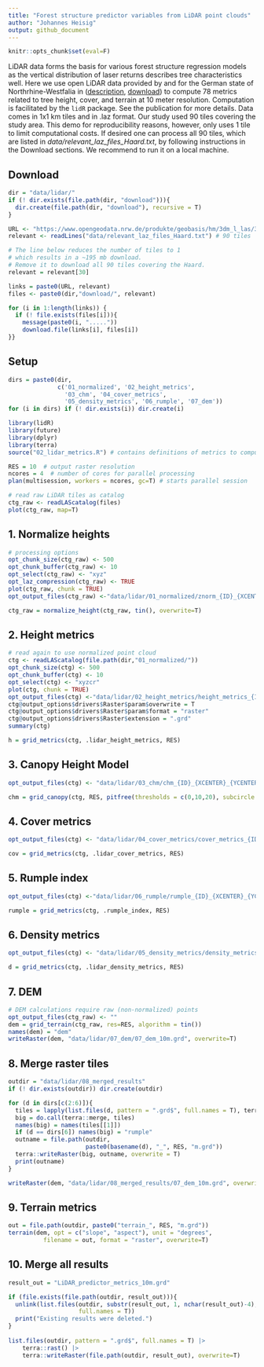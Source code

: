 ```yaml
---
title: "Forest structure predictor variables from LiDAR point clouds"
author: "Johannes Heisig"
output: github_document
---
```


```r
knitr::opts_chunk$set(eval=F)
```

LiDAR data forms the basis for various forest structure regression models as the vertical distribution of laser returns describes tree characteristics well. Here we use open LiDAR data provided by and for the German state of Northrhine-Westfalia in ([description](https://www.bezreg-koeln.nrw.de/brk_internet/geobasis/hoehenmodelle/3d-messdaten/index.html), [download](https://www.opengeodata.nrw.de/produkte/geobasis/hm/3dm_l_las/)) to compute 78 metrics related to tree height, cover, and terrain at 10 meter resolution. Computation is facilitated by the `lidR` package. See the publication for more details. Data comes in 1x1 km tiles and in .laz format. Our study used 90 tiles covering the study area. This demo for reproducibility reasons, however, only uses 1 tile to limit computational costs. If desired one can process all 90 tiles, which are listed in *data/relevant_laz_files_Haard.txt*, by following instructions in the Download sections. We recommend to run it on a local machine.

## Download

```r
dir = "data/lidar/"
if (! dir.exists(file.path(dir, "download"))){ 
  dir.create(file.path(dir, "download"), recursive = T)
}

URL <- "https://www.opengeodata.nrw.de/produkte/geobasis/hm/3dm_l_las/3dm_l_las/"
relevant <- readLines("data/relevant_laz_files_Haard.txt") # 90 tiles

# The line below reduces the number of tiles to 1
# which results in a ~195 mb download. 
# Remove it to download all 90 tiles covering the Haard.
relevant = relevant[30]

links = paste0(URL, relevant)
files <- paste0(dir,"download/", relevant)

for (i in 1:length(links)) {
  if (! file.exists(files[i])){
    message(paste0(i, "....."))
    download.file(links[i], files[i])
}}
```

## Setup

```r
dirs = paste0(dir, 
              c('01_normalized', '02_height_metrics', 
                '03_chm', '04_cover_metrics', 
                '05_density_metrics', '06_rumple', '07_dem'))
for (i in dirs) if (! dir.exists(i)) dir.create(i)

library(lidR)
library(future)
library(dplyr)
library(terra)
source("02_lidar_metrics.R") # contains definitions of metrics to compute

RES = 10  # output raster resolution
ncores = 4  # number of cores for parallel processing
plan(multisession, workers = ncores, gc=T) # starts parallel session

# read raw LiDAR tiles as catalog
ctg_raw <- readLAScatalog(files)
plot(ctg_raw, map=T)
```

## 1. Normalize heights

```r
# processing options
opt_chunk_size(ctg_raw) <- 500
opt_chunk_buffer(ctg_raw) <- 10
opt_select(ctg_raw) <- "xyz"
opt_laz_compression(ctg_raw) <- TRUE
plot(ctg_raw, chunk = TRUE)
opt_output_files(ctg_raw) <-"data/lidar/01_normalized/znorm_{ID}_{XCENTER}_{YCENTER}"

ctg_raw = normalize_height(ctg_raw, tin(), overwrite=T)
```

## 2. Height metrics

```r
# read again to use normalized point cloud
ctg <- readLAScatalog(file.path(dir,"01_normalized/"))
opt_chunk_size(ctg) <- 500
opt_chunk_buffer(ctg) <- 10
opt_select(ctg) <- "xyzcr"
plot(ctg, chunk = TRUE)
opt_output_files(ctg) <-"data/lidar/02_height_metrics/height_metrics_{ID}_{XCENTER}_{YCENTER}"
ctg@output_options$drivers$Raster$param$overwrite = T
ctg@output_options$drivers$Raster$param$format = "raster"
ctg@output_options$drivers$Raster$extension = ".grd"
summary(ctg)

h = grid_metrics(ctg, .lidar_height_metrics, RES) 
```

## 3. Canopy Height Model

```r
opt_output_files(ctg) <- "data/lidar/03_chm/chm_{ID}_{XCENTER}_{YCENTER}"

chm = grid_canopy(ctg, RES, pitfree(thresholds = c(0,10,20), subcircle = 0.2)) 
```

## 4. Cover metrics

```r
opt_output_files(ctg) <- "data/lidar/04_cover_metrics/cover_metrics_{ID}_{XCENTER}_{YCENTER}"

cov = grid_metrics(ctg, .lidar_cover_metrics, RES)
```

## 5. Rumple index

```r
opt_output_files(ctg) <-"data/lidar/06_rumple/rumple_{ID}_{XCENTER}_{YCENTER}"

rumple = grid_metrics(ctg, .rumple_index, RES)
```

## 6. Density metrics

```r
opt_output_files(ctg) <- "data/lidar/05_density_metrics/density_metrics_{ID}_{XCENTER}_{YCENTER}"

d = grid_metrics(ctg, .lidar_density_metrics, RES)
```

## 7. DEM

```r
# DEM calculations require raw (non-normalized) points
opt_output_files(ctg_raw) <- ""
dem = grid_terrain(ctg_raw, res=RES, algorithm = tin())
names(dem) = "dem"
writeRaster(dem, "data/lidar/07_dem/07_dem_10m.grd", overwrite=T)
```

## 8. Merge raster tiles

```r
outdir = "data/lidar/08_merged_results"
if (! dir.exists(outdir)) dir.create(outdir)

for (d in dirs[c(2:6)]){
  tiles = lapply(list.files(d, pattern = ".grd$", full.names = T), terra::rast)
  big = do.call(terra::merge, tiles)
  names(big) = names(tiles[[1]])
  if (d == dirs[6]) names(big) = "rumple"
  outname = file.path(outdir, 
                      paste0(basename(d), "_", RES, "m.grd"))
  terra::writeRaster(big, outname, overwrite = T)
  print(outname)
}

writeRaster(dem, "data/lidar/08_merged_results/07_dem_10m.grd", overwrite=T)
```

## 9. Terrain metrics

```r
out = file.path(outdir, paste0("terrain_", RES, "m.grd"))
terrain(dem, opt = c("slope", "aspect"), unit = "degrees",
          filename = out, format = "raster", overwrite=T)
```

## 10. Merge all results

```r
result_out = "LiDAR_predictor_metrics_10m.grd"

if (file.exists(file.path(outdir, result_out))){
  unlink(list.files(outdir, substr(result_out, 1, nchar(result_out)-4),
                    full.names = T))
  print("Existing results were deleted.")
}
  
list.files(outdir, pattern = ".grd$", full.names = T) |> 
    terra::rast() |> 
    terra::writeRaster(file.path(outdir, result_out), overwrite=T)
```

